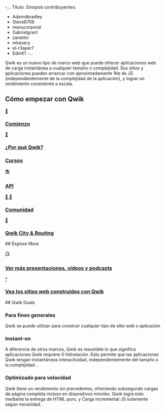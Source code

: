 -...
Título: Sinopsis
contribuyentes:

- Adamdbradley
- Steve8708
- manucorporat
- Gabrielgrant
- zanettin
- mhevery
- el-r3aper7
- EdinK1
  -...


Qwik es un nuevo tipo de marco web que puede ofrecer aplicaciones web de carga instantánea a cualquier tamaño o complejidad. Sus sitios y aplicaciones pueden arrancar con aproximadamente 1kb de JS (independientemente de la complejidad de la aplicación), y lograr un rendimiento consistente a escala.

## Cómo empezar con Qwik

<div class="card-grid">
  <a class="card card-center" href="/docs/getting-started/">
    <p class="icon">🚀</p>
    <h3>Comienzo</h3>
  </a>
  <a class="card card-center" href="/docs/think-qwik/">
    <p class="icon">🤔</p>
    <h3>¿Por qué Qwik?</h3>
  </a>
  <a class="card card-center" href="/ecosystem/#courses">
    <p class="icon"></p>
    <h3>Cursos</h3>
  </a>
  <a class="card card-center" href="/docs/components/overview/">
    <p class="icon">📚</p>
    <h3>API</h3>
  </a>
  <a class="card card-center" href="https://qwik.builder.io/chat">
    <p class="icon">👨 👧</p>
    <h3>Comunidad</h3>
  </a>
  <a class="card card-center" href="/docs/qwikcity/">
    <p class="icon">🌃</p>
    <h3>Qwik City & Routing</h3>
  </a>
</div>
## Explore More

<div class="card-grid">
  <a class="card card-center" href="/media/">
    <p class="icon">📺</p>
    <h3>Ver más presentaciones, vídeos y podcasts</h3>
  </a>
  <a class="card card-center" href="/showcase/">
    <p class="icon">*</p>
    <h3>Vea los sitios web construidos con Qwik</h3>
  </a>
</div>
## Qwik Goals

<div class="card-grid">
  <div class="card">
    <h3>Para fines generales</h3>
    <p>
      Qwik se puede utilizar para construir cualquier tipo de sitio web o
      aplicación
    </p>
  </div>
  <div class="card">
    <h3>Instant-on</h3>
    <p>
      A diferencia de otros marcos, Qwik es resumible lo que significa
      aplicaciones Qwik requiere 0 hidratación. Esto permite que las
      aplicaciones Qwik tengan instantáneas interactividad, independientemente
      del tamaño o la complejidad. .
    </p>
  </div>
  <div class="card">
    <h3>Optimizado para velocidad</h3>
    <p>
      Qwik tiene un rendimiento sin precedentes, ofreciendo subsegundo cargas de
      página completa incluso en dispositivos móviles. Qwik logra esto mediante
      la entrega de HTML puro, y Carga incremental JS solamente según necesidad.
      .
    </p>
  </div>
</div>
